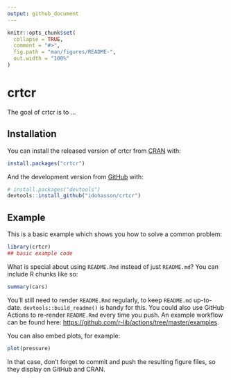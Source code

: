```yaml
---
output: github_document
---
```


<!-- README.md is generated from README.Rmd. Please edit that file -->

```r
knitr::opts_chunk$set(
  collapse = TRUE,
  comment = "#>",
  fig.path = "man/figures/README-",
  out.width = "100%"
)
```

# crtcr

<!-- badges: start -->

<!-- badges: end -->

The goal of crtcr is to ...

## Installation

You can install the released version of crtcr from [CRAN](https://CRAN.R-project.org) with:

``` r
install.packages("crtcr")
```

And the development version from [GitHub](https://github.com/) with:

``` r
# install.packages("devtools")
devtools::install_github("idohasson/crtcr")
```

## Example

This is a basic example which shows you how to solve a common problem:

```r
library(crtcr)
## basic example code
```

What is special about using `README.Rmd` instead of just `README.md`? You can include R chunks like so:

```r
summary(cars)
```

You'll still need to render `README.Rmd` regularly, to keep `README.md` up-to-date. `devtools::build_readme()` is handy for this. You could also use GitHub Actions to re-render `README.Rmd` every time you push. An example workflow can be found here: <https://github.com/r-lib/actions/tree/master/examples>.

You can also embed plots, for example:

```r
plot(pressure)
```

In that case, don't forget to commit and push the resulting figure files, so they display on GitHub and CRAN.

